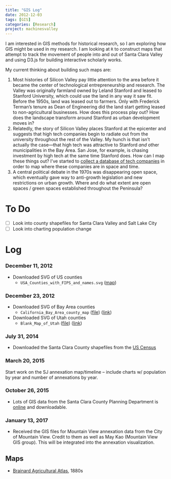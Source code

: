 ```yaml
---
title: "GIS Log"
date: 2012-12-03
tags: [GIS]
categories: [Research]
project: machinesvalley
---
```


I am interested in GIS methods for historical research, so I am exploring how
GIS might be used in my research. I am looking at `R` to construct
maps that attempt to track the movement of people into and out of Santa Clara
Valley and using D3.js for building interactive scholarly works.

My current thinking about building such maps are:

1. Most histories of Silicon Valley pay little attention to the area before it
   became the center of technological entrepreneurship and research. The Valley
   was originally farmland owned by Leland Stanford and leased to Stanford
   University, which could use the land in any way it saw fit. Before the
   1950s, land was leased out to farmers. Only with Frederick Terman's tenure
   as Dean of Engineering did the land start getting leased to non-agricultural
   businesses. How does this process play out? How does the landscape transform
   around Stanford as urban development moves in?
2. Relatedly, the story of Silicon Valley places Stanford at the epicenter and
   suggests that high tech companies begin to radiate out from the university
   throughout the rest of the Valley. My hunch is that isn't actually the
   case---that high tech was attractive to Stanford *and* other municipalities
   in the Bay Area. San Jose, for example, is chasing investment by high tech
   at the same time Stanford does. How can I map these things out? I've started
   to [collect a database of tech
   companies](https://github.com/hepplerj/machinesvalley/blob/gh-pages/data-files/sv-companies/sv_companies.csv)
   in order to map where these companies are in space and time.
3. A central political debate in the 1970s was disappearing open space, which
   eventually gave way to anti-growth legislation and new restrictions on urban
   growth. Where and do what extent are open spaces / green spaces established
   throughout the Peninsula?

# To Do

- [ ] Look into county shapefiles for Santa Clara Valley and Salt Lake City
- [ ] Look into charting population change

# Log

### December 11, 2012

* Downloaded SVG of US counties
    - ``USA_Counties_with_FIPS_and_names.svg`` ([map](http://upload.wikimedia.org/wikipedia/commons/5/5f/USA_Counties_with_FIPS_and_names.svg))

### December 23, 2012

* Downloaded SVG of Bay Area counties
    - ``California_Bay_Area_county_map`` ([file](/files/California_Bay_Area_county_map.svg)) ([link](http://en.wikipedia.org/wiki/File:California_Bay_Area_county_map.svg))
* Downloaded SVG of Utah counties
    - ``Blank_Map_of_Utah`` ([file](/files/Blank_Map_of_Utah.svg)) ([link](http://en.wikipedia.org/wiki/File:Blank_Map_of_Utah.svg))

### July 31, 2014

* Downloaded the Santa Clara County shapefiles from the [US Census](http://www.census.gov/geo/partnerships/pvs/partnership14/st06_ca.html)

### March 20, 2015

Start work on the SJ annexation map/timeline -- include charts w/ population by year and number of annexations by year.

### October 26, 2015

- Lots of GIS data from the Santa Clara County Planning Department is [online](https://www.sccgov.org/sites/planning/GIS/Interactive/Pages/home.aspx) and downloadable.

### January 13, 2017

- Received the GIS files for Mountain View annexation data from the City of Mountain View. Credit to them as well as May Kao (Mountain View GIS group). This will be integrated into the annexation visualization.

## Maps

* [Brainard Agricultural Atlas](http://digitalcollections.sjlibrary.org/cdm/compoundobject/collection/sjplmaps/id/123/rec/2), 1880s
